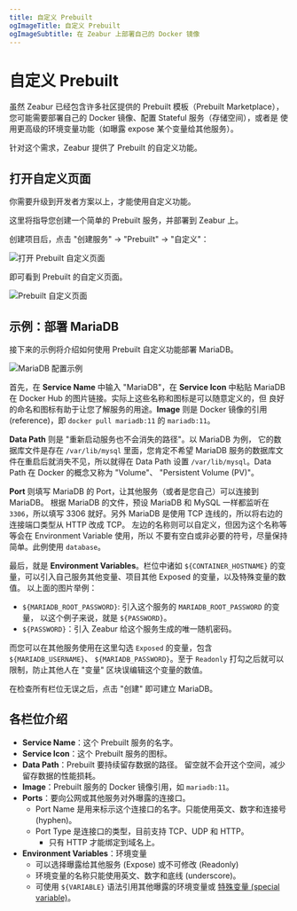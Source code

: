 ```yaml
---
title: 自定义 Prebuilt
ogImageTitle: 自定义 Prebuilt
ogImageSubtitle: 在 Zeabur 上部署自己的 Docker 镜像
---
```



# 自定义 Prebuilt

虽然 Zeabur 已经包含许多社区提供的 Prebuilt 模板（Prebuilt Marketplace），
您可能需要部署自己的 Docker 镜像、配置 Stateful 服务（存储空间），或者是
使用更高级的环境变量功能（如曝露 expose 某个变量给其他服务）。

针对这个需求，Zeabur 提供了 Prebuilt 的自定义功能。

## 打开自定义页面

<Callout>
    你需要升级到开发者方案以上，才能使用自定义功能。
</Callout>

这里将指导您创建一个简单的 Prebuilt 服务，并部署到 Zeabur 上。

创建项目后，点击 "创建服务" → "Prebuilt" → "自定义"：

![打开 Prebuilt 自定义页面](/deploy/customize-prebuilt/open-customize.png)

即可看到 Prebuilt 的自定义页面。

![Prebuilt 自定义页面](/deploy/customize-prebuilt/prebuilt-config-page.png)

## 示例：部署 MariaDB

接下来的示例将介绍如何使用 Prebuilt 自定义功能部署 MariaDB。

![MariaDB 配置示例](/deploy/customize-prebuilt/mariadb-config-example.png)

首先，在 **Service Name** 中输入 "MariaDB"，在 **Service Icon** 中粘贴 MariaDB
在 Docker Hub 的图片链接。实际上这些名称和图标是可以随意定义的，但
良好的命名和图标有助于让您了解服务的用途。**Image** 则是 Docker 镜像的引用
(reference)，即 `docker pull mariadb:11` 的 `mariadb:11`。

**Data Path** 则是 "重新启动服务也不会消失的路径"。以 MariaDB 为例，
它的数据库文件是存在 `/var/lib/mysql` 里面，您肯定不希望 MariaDB
服务的数据库文件在重启后就消失不见，所以就得在 Data Path 设置
`/var/lib/mysql`。Data Path 在 Docker 的概念又称为 "Volume"、
"Persistent Volume (PV)"。

**Port** 则填写 MariaDB 的 Port，让其他服务（或者是您自己）可以连接到 MariaDB。
根据 MariaDB 的文件，预设 MariaDB 和 MySQL 一样都监听在 `3306`，所以填写 3306
就好。另外 MariaDB 是使用 TCP 连线的，所以将右边的连接端口类型从 HTTP 改成 TCP。
左边的名称则可以自定义，但因为这个名称等等会在 Environment Variable 使用，所以
不要有空白或非必要的符号，尽量保持简单。此例使用 `database`。

最后，就是 **Environment Variables**。栏位中诸如 `${CONTAINER_HOSTNAME}`
的变量，可以引入自己服务其他变量、项目其他 Exposed 的变量，以及特殊变量的数值。
以上面的图片举例：

- `${MARIADB_ROOT_PASSWORD}`: 引入这个服务的 `MARIADB_ROOT_PASSWORD` 的变量，
  以这个例子来说，就是 `${PASSWORD}`。
- `${PASSWORD}`：引入 Zeabur 给这个服务生成的唯一随机密码。

而您可以在其他服务使用在这里勾选 `Exposed` 的变量，包含 `${MARIADB_USERNAME}`、
`${MARIADB_PASSWORD}`。至于 `Readonly` 打勾之后就可以限制，防止其他人在 "变量"
区块误编辑这个变量的数值。

在检查所有栏位无误之后，点击 "创建" 即可建立 MariaDB。

## 各栏位介绍

- **Service Name**：这个 Prebuilt 服务的名字。
- **Service Icon**：这个 Prebuilt 服务的图标。
- **Data Path**：Prebuilt 要持续留存数据的路径。
  留空就不会开这个空间，减少留存数据的性能损耗。
- **Image**：Prebuilt 服务的 Docker 镜像引用，如 `mariadb:11`。
- **Ports**：要向公网或其他服务对外曝露的连接口。
    - Port Name 是用来标示这个连接口的名字。只能使用英文、数字和连接号 (hyphen)。
    - Port Type 是连接口的类型，目前支持 TCP、UDP 和 HTTP。
        - 只有 HTTP 才能绑定到域名上。
- **Environment Variables**：环境变量
    - 可以选择曝露给其他服务 (Expose) 或不可修改 (Readonly)
    - 环境变量的名称只能使用英文、数字和底线 (underscore)。
    - 可使用 `${VARIABLE}` 语法引用其他曝露的环境变量或 [特殊变量 (special variable)](./special-variables)。
